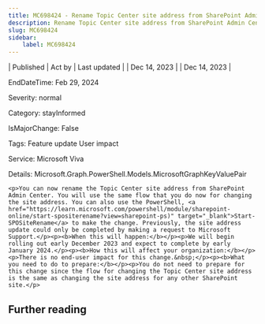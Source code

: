```yaml
---
title: MC698424 - Rename Topic Center site address from SharePoint Admin Center
description: Rename Topic Center site address from SharePoint Admin Center
slug: MC698424
sidebar:
    label: MC698424
---
```



| Published | Act by | Last updated |
| Dec 14, 2023 |  | Dec 14, 2023 |

EndDateTime: Feb 29, 2024

Severity: normal

Category: stayInformed

IsMajorChange: False

Tags: Feature update User impact

Service: Microsoft Viva

Details: Microsoft.Graph.PowerShell.Models.MicrosoftGraphKeyValuePair

```
<p>You can now rename the Topic Center site address from SharePoint Admin Center. You will use the same flow that you do now for changing the site address. You can also use the PowerShell, <a href="https://learn.microsoft.com/powershell/module/sharepoint-online/start-spositerename?view=sharepoint-ps)" target="_blank">Start-SPOSiteRename</a> to make the change. Previously, the site address update could only be completed by making a request to Microsoft Support.</p><p><b>When this will happen:</b></p><p>We will begin rolling out early December 2023 and expect to complete by early January 2024.</p><p><b>How this will affect your organization:</b></p><p>There is no end-user impact for this change.&nbsp;</p><p><b>What you need to do to prepare:</b></p><p>You do not need to prepare for this change since the flow for changing the Topic Center site address is the same as changing the site address for any other SharePoint site.</p>
```

## Further reading
